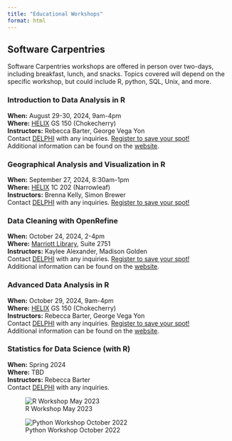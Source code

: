 ```yaml
---
title: "Educational Workshops"
format: html
---
```


## Software Carpentries
Software Carpentries workshops are offered in person over two-days, including breakfast, lunch, and snacks. Topics covered will depend on the specific workshop, but could include R, python, SQL, Unix, and more.  

### Introduction to Data Analysis in R
**When:** August 29-30, 2024, 9am-4pm\
**Where:** [HELIX](https://maps.app.goo.gl/3w96QNsCt9ASd3d77){target="_blank"} GS 150 (Chokecherry)\
**Instructors:** Rebecca Barter, George Vega Yon\
Contact [DELPHI](mailto:delphi@hsc.utah.edu) with any inquiries. [Register to save your spot!](https://docs.google.com/forms/d/e/1FAIpQLSe5AG948sVwBK9Y7c1YgYzWCd4b5JrMni1PMBOLIhpoMtI9EQ/viewform){target="_blank"}  
Additional information can be found on the [website](https://uofudelphi.github.io/2024-08-29-Intro_R/){target="_blank"}.

### Geographical Analysis and Visualization in R 
**When:** September 27, 2024, 8:30am-1pm\
**Where:** [HELIX](https://maps.app.goo.gl/3w96QNsCt9ASd3d77){target="_blank"} 1C 202 (Narrowleaf)\
**Instructors:** Brenna Kelly, Simon Brewer\
Contact [DELPHI](mailto:delphi@hsc.utah.edu) with any inquiries. [Register to save your spot!](https://docs.google.com/forms/d/e/1FAIpQLSfMXPCIioVacaKKhpv_kqK1VFXuNuAMyeQ9w0BHZd5NKCXe4Q/viewform?usp=sf_link){target="_blank"}   

### Data Cleaning with OpenRefine
**When:** October 24, 2024, 2-4pm  
**Where:** [Marriott Library](https://maps.app.goo.gl/bYcSjXfW9QUeL6iT7){target="_blank"}, Suite 2751  
**Instructors:** Kaylee Alexander, Madison Golden\
Contact [DELPHI](mailto:delphi@hsc.utah.edu) with any inquiries. [Register to save your spot!](https://docs.google.com/forms/d/e/1FAIpQLSdcdj7VUS-EUTSleCH-5FhtaysrizgWKRpr_XF9B6pThNIUyg/viewform?usp=sf_link){target="_blank"}   
Additional information can be found on the [website](https://datacarpentry.org/OpenRefine-ecology-lesson/instructor-notes.html){target="_blank"}.

### Advanced Data Analysis in R
**When:** October 29, 2024, 9am-4pm\
**Where:** [HELIX](https://maps.app.goo.gl/3w96QNsCt9ASd3d77){target="_blank"} GS 150 (Chokecherry)\
**Instructors:** Rebecca Barter, George Vega Yon\
Contact [DELPHI](mailto:delphi@hsc.utah.edu) with any inquiries. [Register to save your spot!](https://docs.google.com/forms/d/e/1FAIpQLScy6x-QBC8P11gbgGp-8tk0VN992GAjK1XdIOAWKTnmP0cgzQ/viewform?usp=sf_link){target="_blank"}   
Additional information can be found on the [website](https://uofudelphi.github.io/2024-10-29-adv_r/){target="_blank"}.

### Statistics for Data Science (with R) 
**When:** Spring 2024\
**Where:** TBD\
**Instructors:** Rebecca Barter\
Contact [DELPHI](mailto:delphi@hsc.utah.edu) with any inquiries.  


![R Workshop May 2023](images/RWorkshop_May2023.jpg)  

![Python Workshop October 2022](images/PythonWorkshop_Oct2022.jpg)